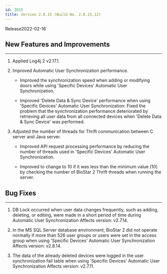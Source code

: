 ```yaml
---
id: 2815
title: Version 2.8.15 (Build No. 2.8.15.12)
---
```


Release<Separator/>2022-02-16

## New Features and Improvements

---

1. Applied Log4j 2 v2.17.1.

1. Improved Automatic User Synchronization performance.

    * Improved the synchronization speed when adding or modifying doors while using 'Specific Devices' Automatic User Synchronization.
    
    * Improved 'Delete Data & Sync Device' performance when using 'Specific Devices' Automatic User Synchronization: Fixed the problem that the synchronization performance deteriorated by retrieving all user data from all connected devices when 'Delete Data & Sync Device' was performed.

1. Adjusted the number of threads for Thrift communication between C server and Java server.

    * Improved API request processing performance by reducing the number of threads used in 'Specific Devices' Automatic User Synchronization.

    * Improved to change to 10 if it was less than the minimum value (10) by checking the number of BioStar 2 Thrift threads when running the server.


## Bug Fixes

---

<BugLists>

1. DB Lock occurred when user data changes frequently, such as adding, deleting, or editing, were made in a short period of time during Automatic User Synchronization <Badge>Affects version: v2.7.14</Badge>.

1. In the MS SQL Server database environment, BioStar 2 did not operate normally if more than 526 user groups or users were set in the access group when using 'Specific Devices' Automatic User Synchronization <Badge>Affects version: v2.8.14</Badge>.

1. The data of the already deleted devices were logged in the user synchronization fail table when using 'Specific Devices' Automatic User Synchronization <Badge>Affects version: v2.7.11</Badge>.

</BugLists>